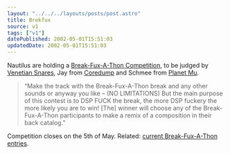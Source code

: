```yaml
---
layout: "../../../layouts/posts/post.astro"
title: Brekfux
source: v1
tags: ["v1"]
datePublished: 2002-05-01T15:51:03
updatedDate: 2002-05-01T15:51:03
---
```


Nautilus are holding a [Break-Fux-A-Thon Competition][1], to be judged by [Venetian Snares][2], Jay from [Coredump][3] and Schmee from [Planet Mu][4].

> &#8220;Make the track with the Break-Fux-A-Thon break and any other sounds or anyway you like &#8211; (NO LIMITATIONS) But the main purpose of this contest is to DSP FUCK the break, the more DSP fuckery the more likely you are to win! [The] winner will choose any of the Break-Fux-A-Thon participants to make a remix of a composition in their back catalog.&#8221;

Competition closes on the 5th of May. Related: [current Break-Fux-A-Thon entries][5].

[1]: http://www.nautilis.net/Break-Fux-A-Thon/ "The Nautilus Break-Fux-A-Thon Competition: Fuck a break. Win shit."
[2]: http://www.planet-mu.com/artist21.html "Venetian Snares on Planet Mu"
[3]: http://www.coredumprecords.net/ "Coredump Records"
[4]: http://www.planet-mu.com/ "Planet Mu"
[5]: http://www.nautilus.net/Break-Fux-A-Thon/entries.jsp "Entries submitted so far"
